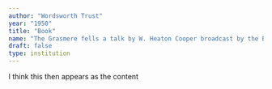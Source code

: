 ```yaml
---
author: "Wordsworth Trust"
year: "1950"
title: "Book"
name: "The Grasmere fells a talk by W. Heaton Cooper broadcast by the BBC Home Service on Feb. 19th, 1950."
draft: false
type: institution
---
```

I think this then appears as the content
